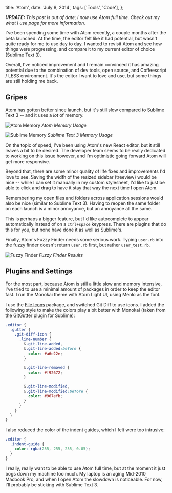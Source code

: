   title: 'Atom',
  date: 'July 8, 2014',
  tags: ['Tools', 'Code'],
};

_**UPDATE:** This post is out of date; I now use Atom full time. Check out my <Link href="/tools"><a>what I use</a></Link> page for more information._

I've been spending some time with Atom recently, a couple months after the beta launched. At the time, the editor felt like it had potential, but wasn't quite ready for me to use day to day. I wanted to revisit Atom and see how things were progressing, and compare it to my current editor of choice (Sublime Text 3).

Overall, I've noticed improvement and I remain convinced it has amazing potential due to the combination of dev tools, open source, and Coffeescript / LESS environment. It's the editor I want to love and use, but some things are still holding me back.

## Gripes

Atom has gotten better since launch, but it's still slow compared to Sublime Text 3 -- and it uses a _lot_ of memory.

![Atom Memory](/images/posts/atom_memory.png)
_Atom Memory Usage_

![Sublime Memory](/images/posts/sublime_memory.png)
_Sublime Text 3 Memory Usage_

On the topic of speed, I've been using Atom's new React editor, but it still leaves a bit to be desired. The developer team seems to be really dedicated to working on this issue however, and I'm optimistic going forward Atom will get more responsive.

Beyond that, there are some minor quality of life fixes and improvements I'd love to see. Saving the width of the resized sidebar (treeview) would be nice -- while I can set it manually in my custom stylesheet, I'd like to just be able to click and drag to have it stay that way the next time I open Atom.

Remembering my open files and folders across application sessions would also be nice (similar to Sublime Text 3). Having to reopen the same folder on each launch is a minor annoyance, but an annoyance all the same.

This is perhaps a bigger feature, but I'd like autocomplete to appear automatically instead of on a `ctrl+space` keypress. There are plugins that do this for you, but none have done it as well as Sublime's.

Finally, Atom's Fuzzy Finder needs some serious work. Typing `user.rb` into the fuzzy finder doesn't return `user.rb` first, but rather `user_test.rb`.

![Fuzzy Finder](/images/posts/fuzzy_finder.png)
_Fuzzy Finder Results_

## Plugins and Settings

For the most part, because Atom is still a little slow and memory intensive, I've tried to use a minimal amount of packages in order to keep the editor fast. I run the Monokai theme with Atom Light UI, using Menlo as the font.

I use the [File Icons](https://atom.io/packages/file-icons) package, and switched Git Diff to use icons. I added the following style to make the colors play a bit better with Monokai (taken from the [GitGutter](https://github.com/jisaacks/GitGutter) plugin for Sublime):

```scss
.editor {
  .gutter {
    .git-diff-icon {
      .line-number {
        &.git-line-added,
        &.git-line-added:before {
          color: #a6e22e;
        }

        &.git-line-removed {
          color: #f92672;
        }

        &.git-line-modified,
        &.git-line-modified:before {
          color: #967efb;
        }
      }
    }
  }
}
```

I also reduced the color of the indent guides, which I felt were too intrusive:

```scss
.editor {
  .indent-guide {
    color: rgba(255, 255, 255, 0.05);
  }
}
```

I really, really want to be able to use Atom full time, but at the moment it just bogs down my machine too much. My laptop is an aging Mid-2010 Macbook Pro, and when I open Atom the slowdown is noticeable. For now, I'll probably be sticking with Sublime Text 3.

